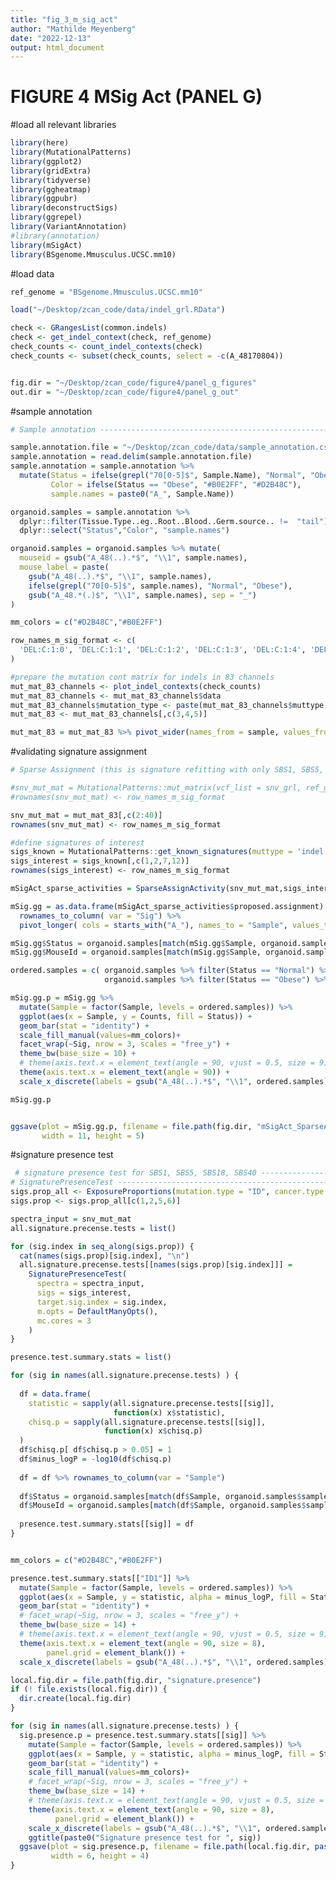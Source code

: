 ```yaml
---
title: "fig_3_m_sig_act"
author: "Mathilde Meyenberg"
date: "2022-12-13"
output: html_document
---
```


# FIGURE 4 MSig Act (PANEL G)

#load all relevant libraries
```r

library(here)
library(MutationalPatterns)
library(ggplot2)
library(gridExtra)
library(tidyverse)
library(ggheatmap)
library(ggpubr)
library(deconstructSigs)
library(ggrepel)
library(VariantAnnotation)
#library(annotation)
library(mSigAct)
library(BSgenome.Mmusculus.UCSC.mm10)

```

#load data
```r
ref_genome = "BSgenome.Mmusculus.UCSC.mm10"

load("~/Desktop/zcan_code/data/indel_grl.RData")

check <- GRangesList(common.indels)
check <- get_indel_context(check, ref_genome)
check_counts <- count_indel_contexts(check)
check_counts <- subset(check_counts, select = -c(A_48170804))


fig.dir = "~/Desktop/zcan_code/figure4/panel_g_figures"
out.dir = "~/Desktop/zcan_code/figure4/panel_g_out"

```

#sample annotation
```r
# Sample annotation -------------------------------------------------------

sample.annotation.file = "~/Desktop/zcan_code/data/sample_annotation.csv"
sample.annotation = read.delim(sample.annotation.file)
sample.annotation = sample.annotation %>% 
  mutate(Status = ifelse(grepl("70[0-5]$", Sample.Name), "Normal", "Obese"),
         Color = ifelse(Status == "Obese", "#B0E2FF", "#D2B48C"),
         sample.names = paste0("A_", Sample.Name))

organoid.samples = sample.annotation %>% 
  dplyr::filter(Tissue.Type..eg..Root..Blood..Germ.source.. !=  "tail") %>% 
  dplyr::select("Status","Color", "sample.names")

organoid.samples = organoid.samples %>% mutate(
  mouseid = gsub("A_48(..).*$", "\\1", sample.names),
  mouse_label = paste(
    gsub("A_48(..).*$", "\\1", sample.names),
    ifelse(grepl("70[0-5]$", sample.names), "Normal", "Obese"),
    gsub("A_48.*(.)$", "\\1", sample.names), sep = "_")
)

mm_colors = c("#D2B48C","#B0E2FF")
```


```r
row_names_m_sig_format <- c(
  'DEL:C:1:0', 'DEL:C:1:1', 'DEL:C:1:2', 'DEL:C:1:3', 'DEL:C:1:4', 'DEL:C:1:5+', 'DEL:T:1:0', 'DEL:T:1:1', 'DEL:T:1:2', 'DEL:T:1:3', 'DEL:T:1:4', 'DEL:T:1:5+', 'INS:C:1:0', 'INS:C:1:1' ,'INS:C:1:2', 'INS:C:1:3', 'INS:C:1:4', 'INS:C:1:5+', 'INS:T:1:0', 'INS:T:1:1', 'INS:T:1:2', 'INS:T:1:3', 'INS:T:1:4', 'INS:T:1:5+', 'DEL:repeats:2:0', 'DEL:repeats:2:1', 'DEL:repeats:2:2', 'DEL:repeats:2:3', 'DEL:repeats:2:4', 'DEL:repeats:2:5+', 'DEL:repeats:3:0', 'DEL:repeats:3:1', 'DEL:repeats:3:2', 'DEL:repeats:3:3', 'DEL:repeats:3:4', 'DEL:repeats:3:5+', 'DEL:repeats:4:0', 'DEL:repeats:4:1', 'DEL:repeats:4:2', 'DEL:repeats:4:3', 'DEL:repeats:4:4', 'DEL:repeats:4:5+', 'DEL:repeats:5+:0', 'DEL:repeats:5+:1', 'DEL:repeats:5+:2', 'DEL:repeats:5+:3', 'DEL:repeats:5+:4', 'DEL:repeats:5+:5+', 'INS:repeats:2:0', 'INS:repeats:2:1', 'INS:repeats:2:2', 'INS:repeats:2:3', 'INS:repeats:2:4' ,'INS:repeats:2:5+', 'INS:repeats:3:0', 'INS:repeats:3:1', 'INS:repeats:3:2', 'INS:repeats:3:3', 'INS:repeats:3:4', 'INS:repeats:3:5+', 'INS:repeats:4:0', 'INS:repeats:4:1', 'INS:repeats:4:2', 'INS:repeats:4:3', 'INS:repeats:4:4', 'INS:repeats:4:5+', 'INS:repeats:5+:0', 'INS:repeats:5+:1', 'INS:repeats:5+:2', 'INS:repeats:5+:3', 'INS:repeats:5+:4', 'INS:repeats:5+:5+', 'DEL:MH:2:1', 'DEL:MH:3:1', 'DEL:MH:3:2', 'DEL:MH:4:1', 'DEL:MH:4:2', 'DEL:MH:4:3', 'DEL:MH:5+:1', 'DEL:MH:5+:2', 'DEL:MH:5+:3', 'DEL:MH:5+:4', 'DEL:MH:5+:5+'
)
```



```r
#prepare the mutation cont matrix for indels in 83 channels
mut_mat_83_channels <- plot_indel_contexts(check_counts)
mut_mat_83_channels <- mut_mat_83_channels$data
mut_mat_83_channels$mutation_type <- paste(mut_mat_83_channels$muttype, mut_mat_83_channels$muttype_sub, sep = "_")
mut_mat_83 <- mut_mat_83_channels[,c(3,4,5)]

mut_mat_83 = mut_mat_83 %>% pivot_wider(names_from = sample, values_from = count)
```


#validating signature assignment 
```r
# Sparse Assignment (this is signature refitting with only SBS1, SBS5, SBS18, SBS40)  -------------------------------------------------------------

#snv_mut_mat = MutationalPatterns::mut_matrix(vcf_list = snv_grl, ref_genome = ref_genome)
#rownames(snv_mut_mat) <- row_names_m_sig_format

snv_mut_mat = mut_mat_83[,c(2:40)]
rownames(snv_mut_mat) <- row_names_m_sig_format

#define signatures of interest
sigs_known = MutationalPatterns::get_known_signatures(muttype = 'indel', source = 'COSMIC_v3.2')
sigs_interest = sigs_known[,c(1,2,7,12)]
rownames(sigs_interest) <- row_names_m_sig_format

mSigAct_sparse_activities = SparseAssignActivity(snv_mut_mat,sigs_interest, max.level=3, p.thresh = 0.05, num.parallel.samples = 1, output.dir = out.dir, m.opts = DefaultManyOpts())

mSig.gg = as.data.frame(mSigAct_sparse_activities$proposed.assignment) %>% 
  rownames_to_column( var = "Sig") %>% 
  pivot_longer( cols = starts_with("A_"), names_to = "Sample", values_to = "Counts")

mSig.gg$Status = organoid.samples[match(mSig.gg$Sample, organoid.samples$sample.names), "Status"]
mSig.gg$MouseId = organoid.samples[match(mSig.gg$Sample, organoid.samples$sample.names), "mouseid"]

ordered.samples = c( organoid.samples %>% filter(Status == "Normal") %>% pull(sample.names),
                     organoid.samples %>% filter(Status == "Obese") %>% pull(sample.names))

mSig.gg.p = mSig.gg %>% 
  mutate(Sample = factor(Sample, levels = ordered.samples)) %>% 
  ggplot(aes(x = Sample, y = Counts, fill = Status)) + 
  geom_bar(stat = "identity") +
  scale_fill_manual(values=mm_colors)+
  facet_wrap(~Sig, nrow = 3, scales = "free_y") + 
  theme_bw(base_size = 10) + 
  # theme(axis.text.x = element_text(angle = 90, vjust = 0.5, size = 9)) 
  theme(axis.text.x = element_text(angle = 90)) + 
  scale_x_discrete(labels = gsub("A_48(..).*$", "\\1", ordered.samples))

mSig.gg.p


ggsave(plot = mSig.gg.p, filename = file.path(fig.dir, "mSigAct_SparseAssignActivity.pdf"),
       width = 11, height = 5)
```


#signature presence test
```r
 # signature presence test for SBS1, SBS5, SBS18, SBS40 ------------------------
# SignaturePresenceTest ---------------------------------------------------
sigs.prop_all <- ExposureProportions(mutation.type = "ID", cancer.type = "ColoRect-AdenoCA", must.include = c("ID1", "ID2", "ID7", "ID12"))
sigs.prop <- sigs.prop_all[c(1,2,5,6)]

spectra_input = snv_mut_mat
all.signature.precense.tests = list()

for (sig.index in seq_along(sigs.prop)) {
  cat(names(sigs.prop)[sig.index], "\n")
  all.signature.precense.tests[[names(sigs.prop)[sig.index]]] = 
    SignaturePresenceTest(
      spectra = spectra_input,
      sigs = sigs_interest,
      target.sig.index = sig.index,
      m.opts = DefaultManyOpts(),
      mc.cores = 3
    )
}

presence.test.summary.stats = list()

for (sig in names(all.signature.precense.tests) ) {
  
  df = data.frame( 
    statistic = sapply(all.signature.precense.tests[[sig]],
                       function(x) x$statistic),
    chisq.p = sapply(all.signature.precense.tests[[sig]],
                     function(x) x$chisq.p) 
  ) 
  df$chisq.p[ df$chisq.p > 0.05] = 1
  df$minus_logP = -log10(df$chisq.p)
  
  df = df %>% rownames_to_column(var = "Sample")
  
  df$Status = organoid.samples[match(df$Sample, organoid.samples$sample.names), "Status"]
  df$MouseId = organoid.samples[match(df$Sample, organoid.samples$sample.names), "mouseid"]
  
  presence.test.summary.stats[[sig]] = df
}


mm_colors = c("#D2B48C","#B0E2FF")

presence.test.summary.stats[["ID1"]] %>% 
  mutate(Sample = factor(Sample, levels = ordered.samples)) %>% 
  ggplot(aes(x = Sample, y = statistic, alpha = minus_logP, fill = Status, color = Status)) + 
  geom_bar(stat = "identity") +
  # facet_wrap(~Sig, nrow = 3, scales = "free_y") + 
  theme_bw(base_size = 14) + 
  # theme(axis.text.x = element_text(angle = 90, vjust = 0.5, size = 9)) 
  theme(axis.text.x = element_text(angle = 90, size = 8),
        panel.grid = element_blank()) + 
  scale_x_discrete(labels = gsub("A_48(..).*$", "\\1", ordered.samples))

local.fig.dir = file.path(fig.dir, "signature.presence")
if (! file.exists(local.fig.dir)) {
  dir.create(local.fig.dir)
}

for (sig in names(all.signature.precense.tests) ) {
  sig.presence.p = presence.test.summary.stats[[sig]] %>% 
    mutate(Sample = factor(Sample, levels = ordered.samples)) %>% 
    ggplot(aes(x = Sample, y = statistic, alpha = minus_logP, fill = Status)) + 
    geom_bar(stat = "identity") +
    scale_fill_manual(values=mm_colors)+
    # facet_wrap(~Sig, nrow = 3, scales = "free_y") + 
    theme_bw(base_size = 14) + 
    # theme(axis.text.x = element_text(angle = 90, vjust = 0.5, size = 9)) 
    theme(axis.text.x = element_text(angle = 90, size = 8),
          panel.grid = element_blank()) + 
    scale_x_discrete(labels = gsub("A_48(..).*$", "\\1", ordered.samples)) + 
    ggtitle(paste0("Signature presence test for ", sig))
  ggsave(plot = sig.presence.p, filename = file.path(local.fig.dir, paste0(sig, ".pdf")),
         width = 6, height = 4)
}
```

